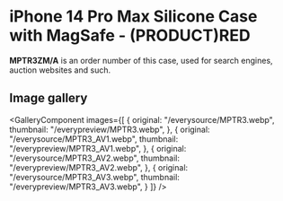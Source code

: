 
# iPhone 14 Pro Max Silicone Case with MagSafe - (PRODUCT)RED

<Callout type='info' emoji='👉🏻'>**MPTR3ZM/A** is an order number of this case, used for search engines, auction websites and such.</Callout>

## Image gallery

<GalleryComponent
    images={[
      {
        original: "/everysource/MPTR3.webp",
        thumbnail: "/everypreview/MPTR3.webp",
      },
      {
        original: "/everysource/MPTR3_AV1.webp",
        thumbnail: "/everypreview/MPTR3_AV1.webp",
      },
      {
        original: "/everysource/MPTR3_AV2.webp",
        thumbnail: "/everypreview/MPTR3_AV2.webp",
      },
      {
        original: "/everysource/MPTR3_AV3.webp",
        thumbnail: "/everypreview/MPTR3_AV3.webp",
      }
    ]}
  />
